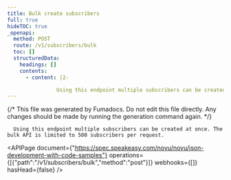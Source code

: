 ```yaml
---
title: Bulk create subscribers
full: true
hideTOC: true
_openapi:
  method: POST
  route: /v1/subscribers/bulk
  toc: []
  structuredData:
    headings: []
    contents:
      - content: |2-

                Using this endpoint multiple subscribers can be created at once. The bulk API is limited to 500 subscribers per request.
---
```


{/* This file was generated by Fumadocs. Do not edit this file directly. Any changes should be made by running the generation command again. */}


      Using this endpoint multiple subscribers can be created at once. The bulk API is limited to 500 subscribers per request.
    

<APIPage document={"https://spec.speakeasy.com/novu/novu/json-development-with-code-samples"} operations={[{"path":"/v1/subscribers/bulk","method":"post"}]} webhooks={[]} hasHead={false} />